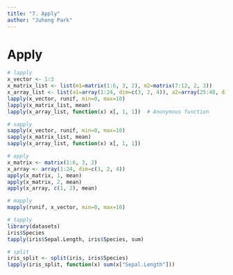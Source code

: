 ```yaml
---
title: "7. Apply"
author: "Juhong Park"
---
```


# Apply
```r
# lapply
x_vector <- 1:3
x_matrix_list <- list(m1=matrix(1:6, 3, 2), m2=matrix(7:12, 2, 3))
x_array_list <- list(a1=array(1:24, dim=c(3, 2, 4)), a2=array(25:48, dim=c(3, 2, 4)))
lapply(x_vector, runif, min=0, max=10)
lapply(x_matrix_list, mean)
lapply(x_array_list, function(x) x[, 1, 1])  # Anonymous function

# sapply
sapply(x_vector, runif, min=0, max=10)
sapply(x_matrix_list, mean)
sapply(x_array_list, function(x) x[, 1, 1])

# apply
x_matrix <- matrix(1:6, 3, 2)
x_array <- array(1:24, dim=c(3, 2, 4))
apply(x_matrix, 1, mean)
apply(x_matrix, 2, mean)
apply(x_array, c(1, 2), mean)

# mapply
mapply(runif, x_vector, min=0, max=10)

# tapply
library(datasets)
iris$Species
tapply(iris$Sepal.Length, iris$Species, sum)

# split
iris_split <- split(iris, iris$Species)
lapply(iris_split, function(x) sum(x["Sepal.Length"]))
```